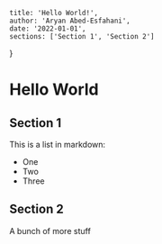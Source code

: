 
	title: 'Hello World!',
	author: 'Aryan Abed-Esfahani',
	date: '2022-01-01',
	sections: ['Section 1', 'Section 2']
}

# Hello World

## Section 1

This is a list in markdown:

- One
- Two
- Three

## Section 2

A bunch of more stuff

